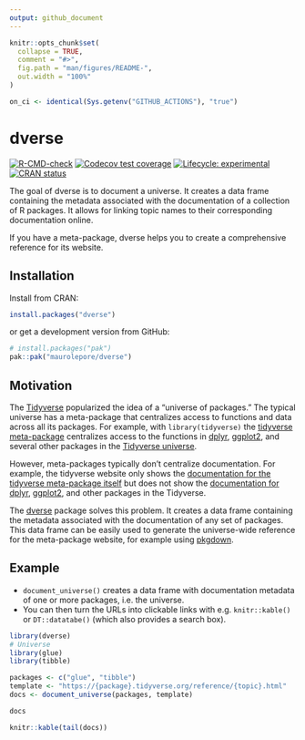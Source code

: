 ```yaml
---
output: github_document
---
```


<!-- README.md is generated from README.Rmd. Please edit that file -->

```r
knitr::opts_chunk$set(
  collapse = TRUE,
  comment = "#>",
  fig.path = "man/figures/README-",
  out.width = "100%"
)

on_ci <- identical(Sys.getenv("GITHUB_ACTIONS"), "true")
```

# dverse

<!-- badges: start -->
[![R-CMD-check](https://github.com/maurolepore/dverse/actions/workflows/R-CMD-check.yaml/badge.svg)](https://github.com/maurolepore/dverse/actions/workflows/R-CMD-check.yaml)
[![Codecov test coverage](https://codecov.io/gh/maurolepore/dverse/graph/badge.svg)](https://app.codecov.io/gh/maurolepore/dverse)
[![Lifecycle: experimental](https://img.shields.io/badge/lifecycle-experimental-orange.svg)](https://lifecycle.r-lib.org/articles/stages.html#experimental)
[![CRAN status](https://www.r-pkg.org/badges/version/dverse)](https://CRAN.R-project.org/package=dverse)
<!-- badges: end -->

The goal of dverse is to document a universe. It creates a data frame containing
the metadata associated with the documentation of a collection of R packages. It
allows for linking topic names to their corresponding documentation online.

If you have a meta-package, dverse helps you to create a comprehensive reference
for its website.

## Installation

Install from CRAN:

``` r
install.packages("dverse")
```

or get a development version from GitHub:

``` r
# install.packages("pak")
pak::pak("maurolepore/dverse")
```

## Motivation

The [Tidyverse](https://www.tidyverse.org/) popularized the idea of a "universe
of packages." The typical universe has a meta-package that centralizes access to
functions and data across all its packages. For example, with `library(tidyverse)` the [tidyverse
meta-package](https://tidyverse.tidyverse.org/) centralizes access to the
functions in [dplyr](https://dplyr.tidyverse.org/),
[ggplot2](https://ggplot2.tidyverse.org/), and several other packages in the
[Tidyverse universe](https://www.tidyverse.org/).

However, meta-packages typically don't centralize documentation. For example,
the tidyverse website only shows the [documentation for the tidyverse meta-package
itself](https://tidyverse.tidyverse.org/reference/index.html) but does not show
the [documentation for dplyr](https://dplyr.tidyverse.org/reference/index.html),
[ggplot2](https://ggplot2.tidyverse.org/reference/index.html), and other packages
in the Tidyverse.

The [dverse](https://maurolepore.github.io/dverse/) package solves this problem.
It creates a data frame containing the metadata associated with the
documentation of any set of packages. This data frame can be easily used to
generate the universe-wide reference for the meta-package website, for example
using [pkgdown](https://pkgdown.r-lib.org/).

## Example

* `document_universe()` creates a data frame with documentation metadata of one or
more packages, i.e. the universe.
* You can then turn the URLs into clickable links with e.g. `knitr::kable()` or
`DT::datatabe()` (which also provides a search box).

```r
library(dverse)
# Universe
library(glue)
library(tibble)

packages <- c("glue", "tibble")
template <- "https://{package}.tidyverse.org/reference/{topic}.html"
docs <- document_universe(packages, template)

docs

knitr::kable(tail(docs))
```
